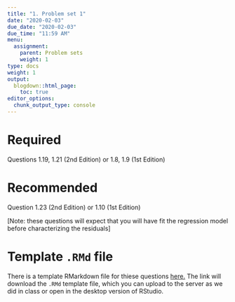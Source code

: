 ```yaml
---
title: "1. Problem set 1"
date: "2020-02-03"
due_date: "2020-02-03"
due_time: "11:59 AM"
menu:
  assignment:
    parent: Problem sets
    weight: 1
type: docs
weight: 1
output:
  blogdown::html_page:
    toc: true
editor_options: 
  chunk_output_type: console
---
```


# Required

Questions 1.19, 1.21 (2nd Edition) or 1.8, 1.9 (1st Edition)

# Recommended

Question 1.23 (2nd Edition) or 1.10 (1st Edition)

[Note: these questions will expect that you will have fit the regression model before characterizing the residuals]

# Template `.RMd` file

There is a template RMarkdown file for thiese questions [here.](http://sds291.netlify.com/HW/SDS291_HW1_Template.Rmd) The link will download the `.RMd` template file, which you can upload to the server as we did in class or open in the desktop version of RStudio.
